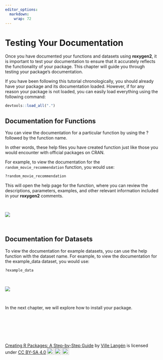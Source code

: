 ```yaml
---
editor_options: 
  markdown: 
    wrap: 72
---
```


# Testing Your Documentation

Once you have documented your functions and datasets using **roxygen2**,
it is important to test your documentation to ensure that it accurately
reflects the functionality of your package. This chapter will guide you
through testing your package's documentation.

If you have been following this tutorial chronologically, you should
already have your package and its documentation loaded. However, if for
any reason your package is not loaded, you can easily load everything
using the following command:

``` r
devtools::load_all(".")
```

## Documentation for Functions

You can view the documentation for a particular function by using the ?
followed by the function name.

In other words, these help files you have created function just like those you would encounter with official packages on CRAN.


For example, to view the documentation
for the `random_movie_recommendation` function, you would use:

``` r
?random_movie_recommendation
```

This will open the help page for the function, where you can review the
descriptions, parameters, examples, and other relevant information
included in your **roxygen2** comments.

\

![](images/help_random_movie-01.gif)

\

## Documentation for Datasets

To view the documentation for example datasets, you can use the help
function with the dataset name. For example, to view the documentation
for the example_data dataset, you would use:

``` r
?example_data
```

\

![](images/help_example_data-01.gif)

\

In the next chapter, we will explore how to install your package.

\

\

\

<p xmlns:cc="http://creativecommons.org/ns#" xmlns:dct="http://purl.org/dc/terms/">

<a property="dct:title" rel="cc:attributionURL" href="https://creating-r-packages.netlify.app">Creating
R Packages: A Step-by-Step Guide</a> by
<a rel="cc:attributionURL dct:creator" property="cc:attributionName" href="https://www.linkedin.com/in/ville-langen/">Ville
Langén</a> is licensed under
<a href="https://creativecommons.org/licenses/by-sa/4.0/?ref=chooser-v1" target="_blank" rel="license noopener noreferrer" style="display:inline-block;">CC
BY-SA
4.0<img src="https://mirrors.creativecommons.org/presskit/icons/cc.svg?ref=chooser-v1" style="height:22px!important;margin-left:3px;vertical-align:text-bottom;"/><img src="https://mirrors.creativecommons.org/presskit/icons/by.svg?ref=chooser-v1" style="height:22px!important;margin-left:3px;vertical-align:text-bottom;"/><img src="https://mirrors.creativecommons.org/presskit/icons/sa.svg?ref=chooser-v1" style="height:22px!important;margin-left:3px;vertical-align:text-bottom;"/></a>

</p>
